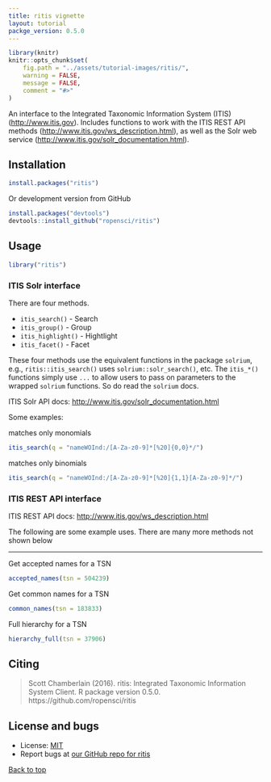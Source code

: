 ```yaml
---
title: ritis vignette
layout: tutorial
packge_version: 0.5.0
---
```


```r
library(knitr)
knitr::opts_chunk$set(
	fig.path = "../assets/tutorial-images/ritis/",
	warning = FALSE,
	message = FALSE,
	comment = "#>"
)
```

An interface to the Integrated Taxonomic Information System (ITIS)
(<http://www.itis.gov>). Includes functions to work with the ITIS REST
API methods (<http://www.itis.gov/ws_description.html>), as well as the
Solr web service (<http://www.itis.gov/solr_documentation.html>).

<section id="installation">

## Installation

```r
install.packages("ritis")
```

Or development version from GitHub

```r
install.packages("devtools")
devtools::install_github("ropensci/ritis")
```

<section id="usage">

## Usage

```r
library("ritis")
```

### ITIS Solr interface

There are four methods.

* `itis_search()` - Search
* `itis_group()` - Group
* `itis_highlight()` - Hightlight
* `itis_facet()` - Facet

These four methods use the equivalent functions in the package `solrium`, e.g.,
`ritis::itis_search()` uses `solrium::solr_search()`, etc. The `itis_*()` functions
simply use `...` to allow users to pass on parameters to the wrapped `solrium`
functions. So do read the `solrium` docs.

ITIS Solr API docs: [http://www.itis.gov/solr_documentation.html](http://www.itis.gov/solr_documentation.html)

Some examples:

matches only monomials

```r
itis_search(q = "nameWOInd:/[A-Za-z0-9]*[%20]{0,0}*/")
```

matches only binomials

```r
itis_search(q = "nameWOInd:/[A-Za-z0-9]*[%20]{1,1}[A-Za-z0-9]*/")
```

### ITIS REST API interface

ITIS REST API docs: [http://www.itis.gov/ws_description.html](http://www.itis.gov/ws_description.html)

The following are some example uses. There are many more methods not shown below

-------

Get accepted names for a TSN

```r
accepted_names(tsn = 504239)
```

Get common names for a TSN

```r
common_names(tsn = 183833)
```

Full hierarchy for a TSN

```r
hierarchy_full(tsn = 37906)
```


<section id="citing">

## Citing

> Scott Chamberlain (2016). ritis: Integrated Taxonomic Information System Client. R
  package version 0.5.0. https://github.com/ropensci/ritis


<section id="license_bugs">

## License and bugs

* License: [MIT](http://opensource.org/licenses/MIT)
* Report bugs at [our GitHub repo for ritis](https://github.com/ropensci/ritis/issues?state=open)


[Back to top](#top)
